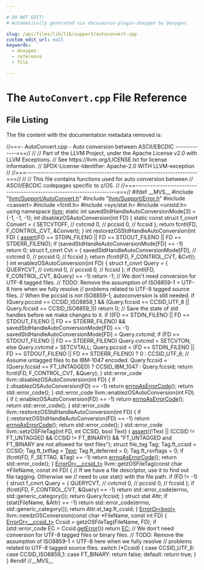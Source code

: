 ```yaml
---

# DO NOT EDIT!
# Automatically generated via docusaurus-plugin-doxygen by Doxygen.

slug: /api/files/lib/lib/support/autoconvert-cpp
custom_edit_url: null
keywords:
  - doxygen
  - reference
  - file

---
```





# The `AutoConvert.cpp` File Reference

<DoxygenPage pluginConfig={pluginConfig}>




## File Listing

The file content with the documentation metadata removed is:

<ProgramListing>

<Link id="l00001" /><CodeLine lineNumber="1"><Highlight kind="comment">//===- AutoConvert.cpp - Auto conversion between ASCII/EBCDIC -------------===//</Highlight><Highlight kind="normal"></Highlight></CodeLine>
<Link id="l00002" /><CodeLine lineNumber="2"><Highlight kind="normal"></Highlight><Highlight kind="comment">//</Highlight><Highlight kind="normal"></Highlight></CodeLine>
<Link id="l00003" /><CodeLine lineNumber="3"><Highlight kind="normal"></Highlight><Highlight kind="comment">// Part of the LLVM Project, under the Apache License v2.0 with LLVM Exceptions.</Highlight><Highlight kind="normal"></Highlight></CodeLine>
<Link id="l00004" /><CodeLine lineNumber="4"><Highlight kind="normal"></Highlight><Highlight kind="comment">// See https://llvm.org/LICENSE.txt for license information.</Highlight><Highlight kind="normal"></Highlight></CodeLine>
<Link id="l00005" /><CodeLine lineNumber="5"><Highlight kind="normal"></Highlight><Highlight kind="comment">// SPDX-License-Identifier: Apache-2.0 WITH LLVM-exception</Highlight><Highlight kind="normal"></Highlight></CodeLine>
<Link id="l00006" /><CodeLine lineNumber="6"><Highlight kind="normal"></Highlight><Highlight kind="comment">//</Highlight><Highlight kind="normal"></Highlight></CodeLine>
<Link id="l00007" /><CodeLine lineNumber="7"><Highlight kind="normal"></Highlight><Highlight kind="comment">//===----------------------------------------------------------------------===//</Highlight><Highlight kind="normal"></Highlight></CodeLine>
<Link id="l00008" /><CodeLine lineNumber="8"><Highlight kind="normal"></Highlight><Highlight kind="comment">//</Highlight><Highlight kind="normal"></Highlight></CodeLine>
<Link id="l00009" /><CodeLine lineNumber="9"><Highlight kind="normal"></Highlight><Highlight kind="comment">// This file contains functions used for auto conversion between</Highlight><Highlight kind="normal"></Highlight></CodeLine>
<Link id="l00010" /><CodeLine lineNumber="10"><Highlight kind="normal"></Highlight><Highlight kind="comment">// ASCII/EBCDIC codepages specific to z/OS.</Highlight><Highlight kind="normal"></Highlight></CodeLine>
<Link id="l00011" /><CodeLine lineNumber="11"><Highlight kind="normal"></Highlight><Highlight kind="comment">//</Highlight><Highlight kind="normal"></Highlight></CodeLine>
<Link id="l00012" /><CodeLine lineNumber="12"><Highlight kind="normal"></Highlight><Highlight kind="comment">//===----------------------------------------------------------------------===//</Highlight><Highlight kind="normal"></Highlight></CodeLine>
<Link id="l00013" /><CodeLine lineNumber="13"><Highlight kind="normal"></Highlight></CodeLine>
<Link id="l00014" /><CodeLine lineNumber="14"><Highlight kind="normal"></Highlight><Highlight kind="preprocessor">#ifdef &#95;&#95;MVS&#95;&#95;</Highlight><Highlight kind="normal"></Highlight></CodeLine>
<Link id="l00015" /><CodeLine lineNumber="15"><Highlight kind="normal"></Highlight></CodeLine>
<Link id="l00016" /><CodeLine lineNumber="16"><Highlight kind="normal"></Highlight><Highlight kind="preprocessor">#include &quot;<a href="/docs/api/files/include/include/llvm/include/llvm/support/autoconvert-h">llvm/Support/AutoConvert.h</a>&quot;</Highlight><Highlight kind="normal"></Highlight></CodeLine>
<Link id="l00017" /><CodeLine lineNumber="17"><Highlight kind="normal"></Highlight><Highlight kind="preprocessor">#include &quot;<a href="/docs/api/files/include/include/llvm/include/llvm/support/error-h">llvm/Support/Error.h</a>&quot;</Highlight><Highlight kind="normal"></Highlight></CodeLine>
<Link id="l00018" /><CodeLine lineNumber="18"><Highlight kind="normal"></Highlight><Highlight kind="preprocessor">#include &lt;cassert&gt;</Highlight><Highlight kind="normal"></Highlight></CodeLine>
<Link id="l00019" /><CodeLine lineNumber="19"><Highlight kind="normal"></Highlight><Highlight kind="preprocessor">#include &lt;fcntl.h&gt;</Highlight><Highlight kind="normal"></Highlight></CodeLine>
<Link id="l00020" /><CodeLine lineNumber="20"><Highlight kind="normal"></Highlight><Highlight kind="preprocessor">#include &lt;sys/stat.h&gt;</Highlight><Highlight kind="normal"></Highlight></CodeLine>
<Link id="l00021" /><CodeLine lineNumber="21"><Highlight kind="normal"></Highlight><Highlight kind="preprocessor">#include &lt;unistd.h&gt;</Highlight><Highlight kind="normal"></Highlight></CodeLine>
<Link id="l00022" /><CodeLine lineNumber="22"><Highlight kind="normal"></Highlight></CodeLine>
<Link id="l00023" /><CodeLine lineNumber="23"><Highlight kind="normal"></Highlight><Highlight kind="keyword">using namespace </Highlight><Highlight kind="normal"><a href="/docs/api/namespaces/llvm">llvm</a>;</Highlight></CodeLine>
<Link id="l00024" /><CodeLine lineNumber="24"><Highlight kind="normal"></Highlight></CodeLine>
<Link id="l00025" /><CodeLine lineNumber="25"><Highlight kind="normal"></Highlight><Highlight kind="keyword">static</Highlight><Highlight kind="normal"> </Highlight><Highlight kind="keywordtype">int</Highlight><Highlight kind="normal"> savedStdHandleAutoConversionMode&#91;3&#93; = &#123;-1, -1, -1&#125;;</Highlight></CodeLine>
<Link id="l00026" /><CodeLine lineNumber="26"><Highlight kind="normal"></Highlight></CodeLine>
<Link id="l00027" /><CodeLine lineNumber="27"><Highlight kind="normal"></Highlight><Highlight kind="keywordtype">int</Highlight><Highlight kind="normal"> disablezOSAutoConversion(</Highlight><Highlight kind="keywordtype">int</Highlight><Highlight kind="normal"> FD) &#123;</Highlight></CodeLine>
<Link id="l00028" /><CodeLine lineNumber="28"><Highlight kind="normal">  </Highlight><Highlight kind="keyword">static</Highlight><Highlight kind="normal"> </Highlight><Highlight kind="keyword">const</Highlight><Highlight kind="normal"> </Highlight><Highlight kind="keyword">struct </Highlight><Highlight kind="normal">f&#95;cnvrt Convert = &#123;</Highlight></CodeLine>
<Link id="l00029" /><CodeLine lineNumber="29"><Highlight kind="normal">      SETCVTOFF, </Highlight><Highlight kind="comment">// cvtcmd</Highlight><Highlight kind="normal"></Highlight></CodeLine>
<Link id="l00030" /><CodeLine lineNumber="30"><Highlight kind="normal">      0,         </Highlight><Highlight kind="comment">// pccsid</Highlight><Highlight kind="normal"></Highlight></CodeLine>
<Link id="l00031" /><CodeLine lineNumber="31"><Highlight kind="normal">      0,         </Highlight><Highlight kind="comment">// fccsid</Highlight><Highlight kind="normal"></Highlight></CodeLine>
<Link id="l00032" /><CodeLine lineNumber="32"><Highlight kind="normal">  &#125;;</Highlight></CodeLine>
<Link id="l00033" /><CodeLine lineNumber="33"><Highlight kind="normal"></Highlight></CodeLine>
<Link id="l00034" /><CodeLine lineNumber="34"><Highlight kind="normal">  </Highlight><Highlight kind="keywordflow">return</Highlight><Highlight kind="normal"> fcntl(FD, F&#95;CONTROL&#95;CVT, &amp;Convert);</Highlight></CodeLine>
<Link id="l00035" /><CodeLine lineNumber="35"><Highlight kind="normal">&#125;</Highlight></CodeLine>
<Link id="l00036" /><CodeLine lineNumber="36"><Highlight kind="normal"></Highlight></CodeLine>
<Link id="l00037" /><CodeLine lineNumber="37"><Highlight kind="normal"></Highlight><Highlight kind="keywordtype">int</Highlight><Highlight kind="normal"> restorezOSStdHandleAutoConversion(</Highlight><Highlight kind="keywordtype">int</Highlight><Highlight kind="normal"> FD) &#123;</Highlight></CodeLine>
<Link id="l00038" /><CodeLine lineNumber="38"><Highlight kind="normal">  <a href="/docs/api/files/lib/lib/target/lib/target/amdgpu/silowercontrolflow-cpp/#a4868c5d81c5ccc98c47aeab6244346a0">assert</a>(FD == STDIN&#95;FILENO || FD == STDOUT&#95;FILENO || FD == STDERR&#95;FILENO);</Highlight></CodeLine>
<Link id="l00039" /><CodeLine lineNumber="39"><Highlight kind="normal">  </Highlight><Highlight kind="keywordflow">if</Highlight><Highlight kind="normal"> (savedStdHandleAutoConversionMode&#91;FD&#93; == -1)</Highlight></CodeLine>
<Link id="l00040" /><CodeLine lineNumber="40"><Highlight kind="normal">    </Highlight><Highlight kind="keywordflow">return</Highlight><Highlight kind="normal"> 0;</Highlight></CodeLine>
<Link id="l00041" /><CodeLine lineNumber="41"><Highlight kind="normal">  </Highlight><Highlight kind="keyword">struct </Highlight><Highlight kind="normal">f&#95;cnvrt Cvt = &#123;</Highlight></CodeLine>
<Link id="l00042" /><CodeLine lineNumber="42"><Highlight kind="normal">      savedStdHandleAutoConversionMode&#91;FD&#93;, </Highlight><Highlight kind="comment">// cvtcmd</Highlight><Highlight kind="normal"></Highlight></CodeLine>
<Link id="l00043" /><CodeLine lineNumber="43"><Highlight kind="normal">      0,                                    </Highlight><Highlight kind="comment">// pccsid</Highlight><Highlight kind="normal"></Highlight></CodeLine>
<Link id="l00044" /><CodeLine lineNumber="44"><Highlight kind="normal">      0,                                    </Highlight><Highlight kind="comment">// fccsid</Highlight><Highlight kind="normal"></Highlight></CodeLine>
<Link id="l00045" /><CodeLine lineNumber="45"><Highlight kind="normal">  &#125;;</Highlight></CodeLine>
<Link id="l00046" /><CodeLine lineNumber="46"><Highlight kind="normal">  </Highlight><Highlight kind="keywordflow">return</Highlight><Highlight kind="normal"> (fcntl(FD, F&#95;CONTROL&#95;CVT, &amp;Cvt));</Highlight></CodeLine>
<Link id="l00047" /><CodeLine lineNumber="47"><Highlight kind="normal">&#125;</Highlight></CodeLine>
<Link id="l00048" /><CodeLine lineNumber="48"><Highlight kind="normal"></Highlight></CodeLine>
<Link id="l00049" /><CodeLine lineNumber="49"><Highlight kind="normal"></Highlight><Highlight kind="keywordtype">int</Highlight><Highlight kind="normal"> enablezOSAutoConversion(</Highlight><Highlight kind="keywordtype">int</Highlight><Highlight kind="normal"> FD) &#123;</Highlight></CodeLine>
<Link id="l00050" /><CodeLine lineNumber="50"><Highlight kind="normal">  </Highlight><Highlight kind="keyword">struct </Highlight><Highlight kind="normal">f&#95;cnvrt Query = &#123;</Highlight></CodeLine>
<Link id="l00051" /><CodeLine lineNumber="51"><Highlight kind="normal">      QUERYCVT, </Highlight><Highlight kind="comment">// cvtcmd</Highlight><Highlight kind="normal"></Highlight></CodeLine>
<Link id="l00052" /><CodeLine lineNumber="52"><Highlight kind="normal">      0,        </Highlight><Highlight kind="comment">// pccsid</Highlight><Highlight kind="normal"></Highlight></CodeLine>
<Link id="l00053" /><CodeLine lineNumber="53"><Highlight kind="normal">      0,        </Highlight><Highlight kind="comment">// fccsid</Highlight><Highlight kind="normal"></Highlight></CodeLine>
<Link id="l00054" /><CodeLine lineNumber="54"><Highlight kind="normal">  &#125;;</Highlight></CodeLine>
<Link id="l00055" /><CodeLine lineNumber="55"><Highlight kind="normal"></Highlight></CodeLine>
<Link id="l00056" /><CodeLine lineNumber="56"><Highlight kind="normal">  </Highlight><Highlight kind="keywordflow">if</Highlight><Highlight kind="normal"> (fcntl(FD, F&#95;CONTROL&#95;CVT, &amp;Query) == -1)</Highlight></CodeLine>
<Link id="l00057" /><CodeLine lineNumber="57"><Highlight kind="normal">    </Highlight><Highlight kind="keywordflow">return</Highlight><Highlight kind="normal"> -1;</Highlight></CodeLine>
<Link id="l00058" /><CodeLine lineNumber="58"><Highlight kind="normal"></Highlight></CodeLine>
<Link id="l00059" /><CodeLine lineNumber="59"><Highlight kind="normal">  </Highlight><Highlight kind="comment">// We don&#39;t need conversion for UTF-8 tagged files.</Highlight><Highlight kind="normal"></Highlight></CodeLine>
<Link id="l00060" /><CodeLine lineNumber="60"><Highlight kind="normal">  </Highlight><Highlight kind="comment">// TODO: Remove the assumption of ISO8859-1 = UTF-8 here when we fully resolve</Highlight><Highlight kind="normal"></Highlight></CodeLine>
<Link id="l00061" /><CodeLine lineNumber="61"><Highlight kind="normal">  </Highlight><Highlight kind="comment">// problems related to UTF-8 tagged source files.</Highlight><Highlight kind="normal"></Highlight></CodeLine>
<Link id="l00062" /><CodeLine lineNumber="62"><Highlight kind="normal">  </Highlight><Highlight kind="comment">// When the pccsid is not ISO8859-1, autoconversion is still needed.</Highlight><Highlight kind="normal"></Highlight></CodeLine>
<Link id="l00063" /><CodeLine lineNumber="63"><Highlight kind="normal">  </Highlight><Highlight kind="keywordflow">if</Highlight><Highlight kind="normal"> (Query.pccsid == CCSID&#95;ISO8859&#95;1 &amp;&amp;</Highlight></CodeLine>
<Link id="l00064" /><CodeLine lineNumber="64"><Highlight kind="normal">      (Query.fccsid == CCSID&#95;UTF&#95;8 || Query.fccsid == CCSID&#95;ISO8859&#95;1))</Highlight></CodeLine>
<Link id="l00065" /><CodeLine lineNumber="65"><Highlight kind="normal">    </Highlight><Highlight kind="keywordflow">return</Highlight><Highlight kind="normal"> 0;</Highlight></CodeLine>
<Link id="l00066" /><CodeLine lineNumber="66"><Highlight kind="normal"></Highlight></CodeLine>
<Link id="l00067" /><CodeLine lineNumber="67"><Highlight kind="normal">  </Highlight><Highlight kind="comment">// Save the state of std handles before we make changes to it.</Highlight><Highlight kind="normal"></Highlight></CodeLine>
<Link id="l00068" /><CodeLine lineNumber="68"><Highlight kind="normal">  </Highlight><Highlight kind="keywordflow">if</Highlight><Highlight kind="normal"> ((FD == STDIN&#95;FILENO || FD == STDOUT&#95;FILENO || FD == STDERR&#95;FILENO) &amp;&amp;</Highlight></CodeLine>
<Link id="l00069" /><CodeLine lineNumber="69"><Highlight kind="normal">      savedStdHandleAutoConversionMode&#91;FD&#93; == -1)</Highlight></CodeLine>
<Link id="l00070" /><CodeLine lineNumber="70"><Highlight kind="normal">    savedStdHandleAutoConversionMode&#91;FD&#93; = Query.cvtcmd;</Highlight></CodeLine>
<Link id="l00071" /><CodeLine lineNumber="71"><Highlight kind="normal"></Highlight></CodeLine>
<Link id="l00072" /><CodeLine lineNumber="72"><Highlight kind="normal">  </Highlight><Highlight kind="keywordflow">if</Highlight><Highlight kind="normal"> (FD == STDOUT&#95;FILENO || FD == STDERR&#95;FILENO)</Highlight></CodeLine>
<Link id="l00073" /><CodeLine lineNumber="73"><Highlight kind="normal">    Query.cvtcmd = SETCVTON;</Highlight></CodeLine>
<Link id="l00074" /><CodeLine lineNumber="74"><Highlight kind="normal">  </Highlight><Highlight kind="keywordflow">else</Highlight><Highlight kind="normal"></Highlight></CodeLine>
<Link id="l00075" /><CodeLine lineNumber="75"><Highlight kind="normal">    Query.cvtcmd = SETCVTALL;</Highlight></CodeLine>
<Link id="l00076" /><CodeLine lineNumber="76"><Highlight kind="normal"></Highlight></CodeLine>
<Link id="l00077" /><CodeLine lineNumber="77"><Highlight kind="normal">  Query.pccsid =</Highlight></CodeLine>
<Link id="l00078" /><CodeLine lineNumber="78"><Highlight kind="normal">      (FD == STDIN&#95;FILENO || FD == STDOUT&#95;FILENO || FD == STDERR&#95;FILENO)</Highlight></CodeLine>
<Link id="l00079" /><CodeLine lineNumber="79"><Highlight kind="normal">          ? 0</Highlight></CodeLine>
<Link id="l00080" /><CodeLine lineNumber="80"><Highlight kind="normal">          : CCSID&#95;UTF&#95;8;</Highlight></CodeLine>
<Link id="l00081" /><CodeLine lineNumber="81"><Highlight kind="normal">  </Highlight><Highlight kind="comment">// Assume untagged files to be IBM-1047 encoded.</Highlight><Highlight kind="normal"></Highlight></CodeLine>
<Link id="l00082" /><CodeLine lineNumber="82"><Highlight kind="normal">  Query.fccsid = (Query.fccsid == FT&#95;UNTAGGED) ? CCSID&#95;IBM&#95;1047 : Query.fccsid;</Highlight></CodeLine>
<Link id="l00083" /><CodeLine lineNumber="83"><Highlight kind="normal">  </Highlight><Highlight kind="keywordflow">return</Highlight><Highlight kind="normal"> fcntl(FD, F&#95;CONTROL&#95;CVT, &amp;Query);</Highlight></CodeLine>
<Link id="l00084" /><CodeLine lineNumber="84"><Highlight kind="normal">&#125;</Highlight></CodeLine>
<Link id="l00085" /><CodeLine lineNumber="85"><Highlight kind="normal"></Highlight></CodeLine>
<Link id="l00086" /><CodeLine lineNumber="86"><Highlight kind="normal">std::error&#95;code llvm::disablezOSAutoConversion(</Highlight><Highlight kind="keywordtype">int</Highlight><Highlight kind="normal"> FD) &#123;</Highlight></CodeLine>
<Link id="l00087" /><CodeLine lineNumber="87"><Highlight kind="normal">  </Highlight><Highlight kind="keywordflow">if</Highlight><Highlight kind="normal"> (::disablezOSAutoConversion(FD) == -1)</Highlight></CodeLine>
<Link id="l00088" /><CodeLine lineNumber="88"><Highlight kind="normal">    </Highlight><Highlight kind="keywordflow">return</Highlight><Highlight kind="normal"> <a href="/docs/api/namespaces/llvm/#ae075c94db10b09d6d5876d32219eaf0d">errnoAsErrorCode</a>();</Highlight></CodeLine>
<Link id="l00089" /><CodeLine lineNumber="89"><Highlight kind="normal"></Highlight></CodeLine>
<Link id="l00090" /><CodeLine lineNumber="90"><Highlight kind="normal">  </Highlight><Highlight kind="keywordflow">return</Highlight><Highlight kind="normal"> std::error&#95;code();</Highlight></CodeLine>
<Link id="l00091" /><CodeLine lineNumber="91"><Highlight kind="normal">&#125;</Highlight></CodeLine>
<Link id="l00092" /><CodeLine lineNumber="92"><Highlight kind="normal"></Highlight></CodeLine>
<Link id="l00093" /><CodeLine lineNumber="93"><Highlight kind="normal">std::error&#95;code llvm::enablezOSAutoConversion(</Highlight><Highlight kind="keywordtype">int</Highlight><Highlight kind="normal"> FD) &#123;</Highlight></CodeLine>
<Link id="l00094" /><CodeLine lineNumber="94"><Highlight kind="normal">  </Highlight><Highlight kind="keywordflow">if</Highlight><Highlight kind="normal"> (::enablezOSAutoConversion(FD) == -1)</Highlight></CodeLine>
<Link id="l00095" /><CodeLine lineNumber="95"><Highlight kind="normal">    </Highlight><Highlight kind="keywordflow">return</Highlight><Highlight kind="normal"> <a href="/docs/api/namespaces/llvm/#ae075c94db10b09d6d5876d32219eaf0d">errnoAsErrorCode</a>();</Highlight></CodeLine>
<Link id="l00096" /><CodeLine lineNumber="96"><Highlight kind="normal"></Highlight></CodeLine>
<Link id="l00097" /><CodeLine lineNumber="97"><Highlight kind="normal">  </Highlight><Highlight kind="keywordflow">return</Highlight><Highlight kind="normal"> std::error&#95;code();</Highlight></CodeLine>
<Link id="l00098" /><CodeLine lineNumber="98"><Highlight kind="normal">&#125;</Highlight></CodeLine>
<Link id="l00099" /><CodeLine lineNumber="99"><Highlight kind="normal"></Highlight></CodeLine>
<Link id="l00100" /><CodeLine lineNumber="100"><Highlight kind="normal">std::error&#95;code llvm::restorezOSStdHandleAutoConversion(</Highlight><Highlight kind="keywordtype">int</Highlight><Highlight kind="normal"> FD) &#123;</Highlight></CodeLine>
<Link id="l00101" /><CodeLine lineNumber="101"><Highlight kind="normal">  </Highlight><Highlight kind="keywordflow">if</Highlight><Highlight kind="normal"> (::restorezOSStdHandleAutoConversion(FD) == -1)</Highlight></CodeLine>
<Link id="l00102" /><CodeLine lineNumber="102"><Highlight kind="normal">    </Highlight><Highlight kind="keywordflow">return</Highlight><Highlight kind="normal"> <a href="/docs/api/namespaces/llvm/#ae075c94db10b09d6d5876d32219eaf0d">errnoAsErrorCode</a>();</Highlight></CodeLine>
<Link id="l00103" /><CodeLine lineNumber="103"><Highlight kind="normal"></Highlight></CodeLine>
<Link id="l00104" /><CodeLine lineNumber="104"><Highlight kind="normal">  </Highlight><Highlight kind="keywordflow">return</Highlight><Highlight kind="normal"> std::error&#95;code();</Highlight></CodeLine>
<Link id="l00105" /><CodeLine lineNumber="105"><Highlight kind="normal">&#125;</Highlight></CodeLine>
<Link id="l00106" /><CodeLine lineNumber="106"><Highlight kind="normal"></Highlight></CodeLine>
<Link id="l00107" /><CodeLine lineNumber="107"><Highlight kind="normal">std::error&#95;code llvm::setzOSFileTag(</Highlight><Highlight kind="keywordtype">int</Highlight><Highlight kind="normal"> FD, </Highlight><Highlight kind="keywordtype">int</Highlight><Highlight kind="normal"> CCSID, </Highlight><Highlight kind="keywordtype">bool</Highlight><Highlight kind="normal"> Text) &#123;</Highlight></CodeLine>
<Link id="l00108" /><CodeLine lineNumber="108"><Highlight kind="normal">  <a href="/docs/api/files/lib/lib/target/lib/target/amdgpu/silowercontrolflow-cpp/#a4868c5d81c5ccc98c47aeab6244346a0">assert</a>((!Text || (CCSID != FT&#95;UNTAGGED &amp;&amp; CCSID != FT&#95;BINARY)) &amp;&amp;</Highlight></CodeLine>
<Link id="l00109" /><CodeLine lineNumber="109"><Highlight kind="normal">         </Highlight><Highlight kind="stringliteral">&quot;FT&#95;UNTAGGED and FT&#95;BINARY are not allowed for text files&quot;</Highlight><Highlight kind="normal">);</Highlight></CodeLine>
<Link id="l00110" /><CodeLine lineNumber="110"><Highlight kind="normal">  </Highlight><Highlight kind="keyword">struct </Highlight><Highlight kind="normal">file&#95;tag Tag;</Highlight></CodeLine>
<Link id="l00111" /><CodeLine lineNumber="111"><Highlight kind="normal">  Tag.ft&#95;ccsid = CCSID;</Highlight></CodeLine>
<Link id="l00112" /><CodeLine lineNumber="112"><Highlight kind="normal">  Tag.ft&#95;txtflag = <a href="/docs/api/namespaces/anonymous-textstubv5-cpp-/#ad2f3f81faa370c8bf9a1f81612c90adfa854fd39f168b7abc773a62be28560521">Text</a>;</Highlight></CodeLine>
<Link id="l00113" /><CodeLine lineNumber="113"><Highlight kind="normal">  Tag.ft&#95;deferred = 0;</Highlight></CodeLine>
<Link id="l00114" /><CodeLine lineNumber="114"><Highlight kind="normal">  Tag.ft&#95;rsvflags = 0;</Highlight></CodeLine>
<Link id="l00115" /><CodeLine lineNumber="115"><Highlight kind="normal"></Highlight></CodeLine>
<Link id="l00116" /><CodeLine lineNumber="116"><Highlight kind="normal">  </Highlight><Highlight kind="keywordflow">if</Highlight><Highlight kind="normal"> (fcntl(FD, F&#95;SETTAG, &amp;Tag) == -1)</Highlight></CodeLine>
<Link id="l00117" /><CodeLine lineNumber="117"><Highlight kind="normal">    </Highlight><Highlight kind="keywordflow">return</Highlight><Highlight kind="normal"> <a href="/docs/api/namespaces/llvm/#ae075c94db10b09d6d5876d32219eaf0d">errnoAsErrorCode</a>();</Highlight></CodeLine>
<Link id="l00118" /><CodeLine lineNumber="118"><Highlight kind="normal">  </Highlight><Highlight kind="keywordflow">return</Highlight><Highlight kind="normal"> std::error&#95;code();</Highlight></CodeLine>
<Link id="l00119" /><CodeLine lineNumber="119"><Highlight kind="normal">&#125;</Highlight></CodeLine>
<Link id="l00120" /><CodeLine lineNumber="120"><Highlight kind="normal"></Highlight></CodeLine>
<Link id="l00121" /><CodeLine lineNumber="121"><Highlight kind="normal"><a href="/docs/api/classes/llvm/erroror">ErrorOr&lt;&#95;&#95;ccsid&#95;t&gt;</a> llvm::getzOSFileTag(</Highlight><Highlight kind="keyword">const</Highlight><Highlight kind="normal"> </Highlight><Highlight kind="keywordtype">char</Highlight><Highlight kind="normal"> &#42;FileName, </Highlight><Highlight kind="keyword">const</Highlight><Highlight kind="normal"> </Highlight><Highlight kind="keywordtype">int</Highlight><Highlight kind="normal"> FD) &#123;</Highlight></CodeLine>
<Link id="l00122" /><CodeLine lineNumber="122"><Highlight kind="normal">  </Highlight><Highlight kind="comment">// If we have a file descriptor, use it to find out file tagging. Otherwise we</Highlight><Highlight kind="normal"></Highlight></CodeLine>
<Link id="l00123" /><CodeLine lineNumber="123"><Highlight kind="normal">  </Highlight><Highlight kind="comment">// need to use stat() with the file path.</Highlight><Highlight kind="normal"></Highlight></CodeLine>
<Link id="l00124" /><CodeLine lineNumber="124"><Highlight kind="normal">  </Highlight><Highlight kind="keywordflow">if</Highlight><Highlight kind="normal"> (FD != -1) &#123;</Highlight></CodeLine>
<Link id="l00125" /><CodeLine lineNumber="125"><Highlight kind="normal">    </Highlight><Highlight kind="keyword">struct </Highlight><Highlight kind="normal">f&#95;cnvrt Query = &#123;</Highlight></CodeLine>
<Link id="l00126" /><CodeLine lineNumber="126"><Highlight kind="normal">        QUERYCVT, </Highlight><Highlight kind="comment">// cvtcmd</Highlight><Highlight kind="normal"></Highlight></CodeLine>
<Link id="l00127" /><CodeLine lineNumber="127"><Highlight kind="normal">        0,        </Highlight><Highlight kind="comment">// pccsid</Highlight><Highlight kind="normal"></Highlight></CodeLine>
<Link id="l00128" /><CodeLine lineNumber="128"><Highlight kind="normal">        0,        </Highlight><Highlight kind="comment">// fccsid</Highlight><Highlight kind="normal"></Highlight></CodeLine>
<Link id="l00129" /><CodeLine lineNumber="129"><Highlight kind="normal">    &#125;;</Highlight></CodeLine>
<Link id="l00130" /><CodeLine lineNumber="130"><Highlight kind="normal">    </Highlight><Highlight kind="keywordflow">if</Highlight><Highlight kind="normal"> (fcntl(FD, F&#95;CONTROL&#95;CVT, &amp;Query) == -1)</Highlight></CodeLine>
<Link id="l00131" /><CodeLine lineNumber="131"><Highlight kind="normal">      </Highlight><Highlight kind="keywordflow">return</Highlight><Highlight kind="normal"> std::error&#95;code(errno, std::generic&#95;category());</Highlight></CodeLine>
<Link id="l00132" /><CodeLine lineNumber="132"><Highlight kind="normal">    </Highlight><Highlight kind="keywordflow">return</Highlight><Highlight kind="normal"> Query.fccsid;</Highlight></CodeLine>
<Link id="l00133" /><CodeLine lineNumber="133"><Highlight kind="normal">  &#125;</Highlight></CodeLine>
<Link id="l00134" /><CodeLine lineNumber="134"><Highlight kind="normal">  </Highlight><Highlight kind="keyword">struct </Highlight><Highlight kind="normal">stat Attr;</Highlight></CodeLine>
<Link id="l00135" /><CodeLine lineNumber="135"><Highlight kind="normal">  </Highlight><Highlight kind="keywordflow">if</Highlight><Highlight kind="normal"> (stat(FileName, &amp;Attr) == -1)</Highlight></CodeLine>
<Link id="l00136" /><CodeLine lineNumber="136"><Highlight kind="normal">    </Highlight><Highlight kind="keywordflow">return</Highlight><Highlight kind="normal"> std::error&#95;code(errno, std::generic&#95;category());</Highlight></CodeLine>
<Link id="l00137" /><CodeLine lineNumber="137"><Highlight kind="normal">  </Highlight><Highlight kind="keywordflow">return</Highlight><Highlight kind="normal"> Attr.st&#95;tag.ft&#95;ccsid;</Highlight></CodeLine>
<Link id="l00138" /><CodeLine lineNumber="138"><Highlight kind="normal">&#125;</Highlight></CodeLine>
<Link id="l00139" /><CodeLine lineNumber="139"><Highlight kind="normal"></Highlight></CodeLine>
<Link id="l00140" /><CodeLine lineNumber="140"><Highlight kind="normal"><a href="/docs/api/classes/llvm/erroror">ErrorOr&lt;bool&gt;</a> llvm::needzOSConversion(</Highlight><Highlight kind="keyword">const</Highlight><Highlight kind="normal"> </Highlight><Highlight kind="keywordtype">char</Highlight><Highlight kind="normal"> &#42;FileName, </Highlight><Highlight kind="keyword">const</Highlight><Highlight kind="normal"> </Highlight><Highlight kind="keywordtype">int</Highlight><Highlight kind="normal"> FD) &#123;</Highlight></CodeLine>
<Link id="l00141" /><CodeLine lineNumber="141"><Highlight kind="normal">  <a href="/docs/api/classes/llvm/erroror">ErrorOr&lt;&#95;&#95;ccsid&#95;t&gt;</a> Ccsid = getzOSFileTag(FileName, FD);</Highlight></CodeLine>
<Link id="l00142" /><CodeLine lineNumber="142"><Highlight kind="normal">  </Highlight><Highlight kind="keywordflow">if</Highlight><Highlight kind="normal"> (std::error&#95;code EC = Ccsid.<a href="/docs/api/classes/llvm/erroror/#a8300c72908f1845c931951ed4b2a2375">getError</a>())</Highlight></CodeLine>
<Link id="l00143" /><CodeLine lineNumber="143"><Highlight kind="normal">    </Highlight><Highlight kind="keywordflow">return</Highlight><Highlight kind="normal"> <a href="/docs/api/namespaces/llvm/codeview/#a2e1cbb0e2bd7a35ed99c31853dc45374a3fd6b696867d70225deda7868308679b">EC</a>;</Highlight></CodeLine>
<Link id="l00144" /><CodeLine lineNumber="144"><Highlight kind="normal">  </Highlight><Highlight kind="comment">// We don&#39;t need conversion for UTF-8 tagged files or binary files.</Highlight><Highlight kind="normal"></Highlight></CodeLine>
<Link id="l00145" /><CodeLine lineNumber="145"><Highlight kind="normal">  </Highlight><Highlight kind="comment">// TODO: Remove the assumption of ISO8859-1 = UTF-8 here when we fully resolve</Highlight><Highlight kind="normal"></Highlight></CodeLine>
<Link id="l00146" /><CodeLine lineNumber="146"><Highlight kind="normal">  </Highlight><Highlight kind="comment">// problems related to UTF-8 tagged source files.</Highlight><Highlight kind="normal"></Highlight></CodeLine>
<Link id="l00147" /><CodeLine lineNumber="147"><Highlight kind="normal">  </Highlight><Highlight kind="keywordflow">switch</Highlight><Highlight kind="normal"> (&#42;Ccsid) &#123;</Highlight></CodeLine>
<Link id="l00148" /><CodeLine lineNumber="148"><Highlight kind="normal">  </Highlight><Highlight kind="keywordflow">case</Highlight><Highlight kind="normal"> CCSID&#95;UTF&#95;8:</Highlight></CodeLine>
<Link id="l00149" /><CodeLine lineNumber="149"><Highlight kind="normal">  </Highlight><Highlight kind="keywordflow">case</Highlight><Highlight kind="normal"> CCSID&#95;ISO8859&#95;1:</Highlight></CodeLine>
<Link id="l00150" /><CodeLine lineNumber="150"><Highlight kind="normal">  </Highlight><Highlight kind="keywordflow">case</Highlight><Highlight kind="normal"> FT&#95;BINARY:</Highlight></CodeLine>
<Link id="l00151" /><CodeLine lineNumber="151"><Highlight kind="normal">    </Highlight><Highlight kind="keywordflow">return</Highlight><Highlight kind="normal"> </Highlight><Highlight kind="keyword">false</Highlight><Highlight kind="normal">;</Highlight></CodeLine>
<Link id="l00152" /><CodeLine lineNumber="152"><Highlight kind="normal">  </Highlight><Highlight kind="keywordflow">default</Highlight><Highlight kind="normal">:</Highlight></CodeLine>
<Link id="l00153" /><CodeLine lineNumber="153"><Highlight kind="normal">    </Highlight><Highlight kind="keywordflow">return</Highlight><Highlight kind="normal"> </Highlight><Highlight kind="keyword">true</Highlight><Highlight kind="normal">;</Highlight></CodeLine>
<Link id="l00154" /><CodeLine lineNumber="154"><Highlight kind="normal">  &#125;</Highlight></CodeLine>
<Link id="l00155" /><CodeLine lineNumber="155"><Highlight kind="normal">&#125;</Highlight></CodeLine>
<Link id="l00156" /><CodeLine lineNumber="156"><Highlight kind="normal"></Highlight></CodeLine>
<Link id="l00157" /><CodeLine lineNumber="157"><Highlight kind="normal"></Highlight><Highlight kind="preprocessor">#endif </Highlight><Highlight kind="comment">//&#95;&#95;MVS&#95;&#95;</Highlight><Highlight kind="normal"></Highlight></CodeLine>

</ProgramListing>


</DoxygenPage>
